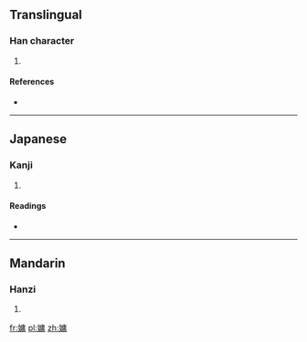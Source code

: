 ==Translingual==

===Han character===
{{Han char|rn=38|rad=女|as=11|sn=14|four=4042<sub>7</sub>|canj=女戈中月 (VILB)|ids=⿰[[女]][[庸]]}}

# {{defn|Han|sort=女11}}

====References====
* {{Han ref|kx=0269.330|dkj=06651|dj=0537.220|hdz=21078.030|uh=5ADE|ud=23262|bh=E178|bd=57720}}

----

==Japanese==

===Kanji===
{{ja-kanji|grade=|rs=女11}}

# {{defn|lang=ja|sort=女11}}

====Readings====
* {{ja-readings|on=[[しょう]] (shō), [[じゅ]] (ju), [[ちょう]] (chō), [[ちゅ]] (chu)|kun=}}

----

==Mandarin==

===Hanzi===
{{cmn-hanzi|pin=[[yōng]] ([[yong1]])|wg=yung<sup>1</sup>}}

# {{defn|lang=cmn|sort=女11}}

[[fr:嫞]]
[[pl:嫞]]
[[zh:嫞]]